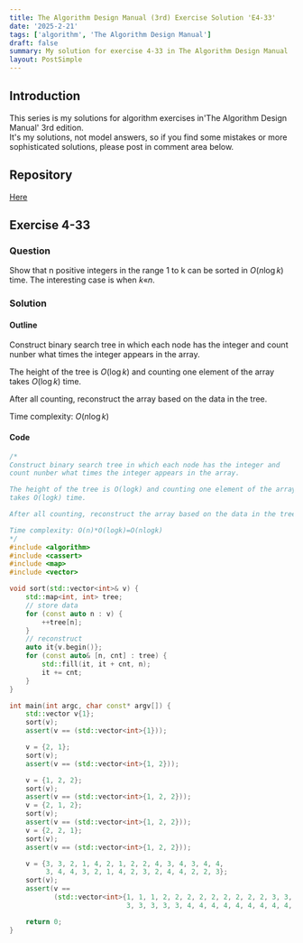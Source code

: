 ```yaml
---
title: The Algorithm Design Manual (3rd) Exercise Solution 'E4-33'
date: '2025-2-21'
tags: ['algorithm', 'The Algorithm Design Manual']
draft: false
summary: My solution for exercise 4-33 in The Algorithm Design Manual
layout: PostSimple
---
```


<TOCInline toc={props.toc} toHeading={5} asDisclosure={true} />

## Introduction

This series is my solutions for algorithm exercises in'The Algorithm Design Manual' 3rd edition.  
It's my solutions, not model answers, so if you find some mistakes or more sophisticated solutions, please post in comment area below.

## Repository

[Here](https://github.com/dede-20191130/tadm-solutions)

## Exercise 4-33

### Question

Show that n positive integers in the range 1 to k can be sorted in $O(n \log {k})$
time. The interesting case is when $k « n$.

### Solution

#### Outline

Construct binary search tree in which each node has the integer and
count nunber what times the integer appears in the array.

The height of the tree is $O(\log{k})$ and counting one element of the array
takes $O(\log{k})$ time.

After all counting, reconstruct the array based on the data in the tree.

Time complexity: $O(n\log{k})$

#### Code

```cpp
/*
Construct binary search tree in which each node has the integer and
count nunber what times the integer appears in the array.

The height of the tree is O(logk) and counting one element of the array
takes O(logk) time.

After all counting, reconstruct the array based on the data in the tree.

Time complexity: O(n)*O(logk)=O(nlogk)
*/
#include <algorithm>
#include <cassert>
#include <map>
#include <vector>

void sort(std::vector<int>& v) {
    std::map<int, int> tree;
    // store data
    for (const auto n : v) {
        ++tree[n];
    }
    // reconstruct
    auto it{v.begin()};
    for (const auto& [n, cnt] : tree) {
        std::fill(it, it + cnt, n);
        it += cnt;
    }
}

int main(int argc, char const* argv[]) {
    std::vector v{1};
    sort(v);
    assert(v == (std::vector<int>{1}));

    v = {2, 1};
    sort(v);
    assert(v == (std::vector<int>{1, 2}));

    v = {1, 2, 2};
    sort(v);
    assert(v == (std::vector<int>{1, 2, 2}));
    v = {2, 1, 2};
    sort(v);
    assert(v == (std::vector<int>{1, 2, 2}));
    v = {2, 2, 1};
    sort(v);
    assert(v == (std::vector<int>{1, 2, 2}));

    v = {3, 3, 2, 1, 4, 2, 1, 2, 2, 4, 3, 4, 3, 4, 4,
         3, 4, 4, 3, 2, 1, 4, 2, 3, 2, 4, 4, 2, 2, 3};
    sort(v);
    assert(v ==
           (std::vector<int>{1, 1, 1, 2, 2, 2, 2, 2, 2, 2, 2, 2, 3, 3, 3,
                             3, 3, 3, 3, 3, 4, 4, 4, 4, 4, 4, 4, 4, 4, 4}));

    return 0;
}

```
